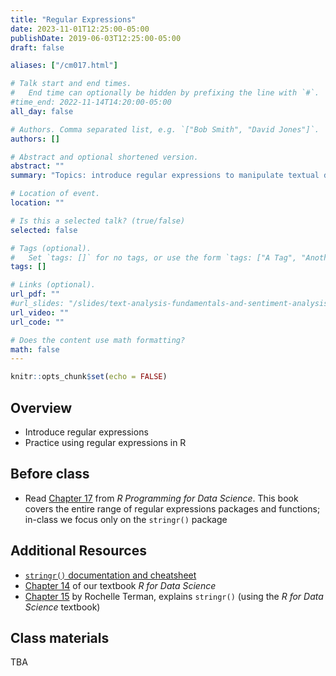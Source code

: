 ```yaml
---
title: "Regular Expressions"
date: 2023-11-01T12:25:00-05:00
publishDate: 2019-06-03T12:25:00-05:00
draft: false

aliases: ["/cm017.html"]

# Talk start and end times.
#   End time can optionally be hidden by prefixing the line with `#`.
#time_end: 2022-11-14T14:20:00-05:00
all_day: false

# Authors. Comma separated list, e.g. `["Bob Smith", "David Jones"]`.
authors: []

# Abstract and optional shortened version.
abstract: ""
summary: "Topics: introduce regular expressions to manipulate textual data."

# Location of event.
location: ""

# Is this a selected talk? (true/false)
selected: false

# Tags (optional).
#   Set `tags: []` for no tags, or use the form `tags: ["A Tag", "Another Tag"]` for one or more tags.
tags: []

# Links (optional).
url_pdf: ""
#url_slides: "/slides/text-analysis-fundamentals-and-sentiment-analysis/"
url_video: ""
url_code: ""

# Does the content use math formatting?
math: false
---
```


```r
knitr::opts_chunk$set(echo = FALSE)
```

## Overview

* Introduce regular expressions
* Practice using regular expressions in R


## Before class

* Read [Chapter 17](https://bookdown.org/rdpeng/rprogdatascience/regular-expressions.html#the-stringr-package) from *R Programming for Data Science*. This book covers the entire range of regular expressions packages and functions; in-class we focus only on the `stringr()` package


## Additional Resources

* [`stringr()` documentation and cheatsheet](https://stringr.tidyverse.org/)
* [Chapter 14](https://r4ds.had.co.nz/strings.html#strings) of our textbook *R for Data Science* 
* [Chapter 15](https://plsc-31101.github.io/course/strings-and-regular-expressions.html#applying-regex) by Rochelle Terman, explains `stringr()` (using the *R for Data Science* textbook)  


## Class materials 

TBA